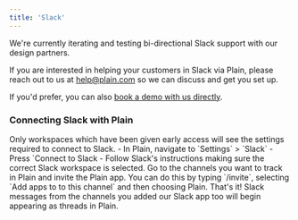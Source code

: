 ```yaml
---
title: 'Slack'
---
```


We're currently iterating and testing bi-directional Slack support with our design partners.

If you are interested in helping your customers in Slack via Plain, please reach out to us at [help@plain.com](mailto:help@plain.com) so we can discuss and get you set up.

If you'd prefer, you can also [book a demo with us directly](https://cal.com/team/plain/demo).

### Connecting Slack with Plain

<Note>
  Only workspaces which have been given early access will see the settings required to connect to
  Slack.
</Note>

<Steps>
  <Step title="Connect your workspaces">
    - In Plain, navigate to `Settings` > `Slack` - Press `Connect to Slack - Follow Slack's
    instructions making sure the correct Slack workspace is selected.
  </Step>
  <Step title="Add the Plain app to the channels you want to track">
    Go to the channels you want to track in Plain and invite the Plain app. You can do this by
    typing `/invite`, selecting `Add apps to to this channel` and then choosing Plain.
  </Step>
  <Step title="Enjoy 💬">
    That's it! Slack messages from the channels you added our Slack app too will begin appearing as
    threads in Plain.
  </Step>
</Steps>
